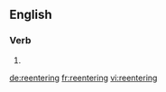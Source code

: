 ==English==

===Verb===
{{head|en|present participle}}

# {{present participle of|reenter|lang=en|nocat=1}}

[[de:reentering]]
[[fr:reentering]]
[[vi:reentering]]